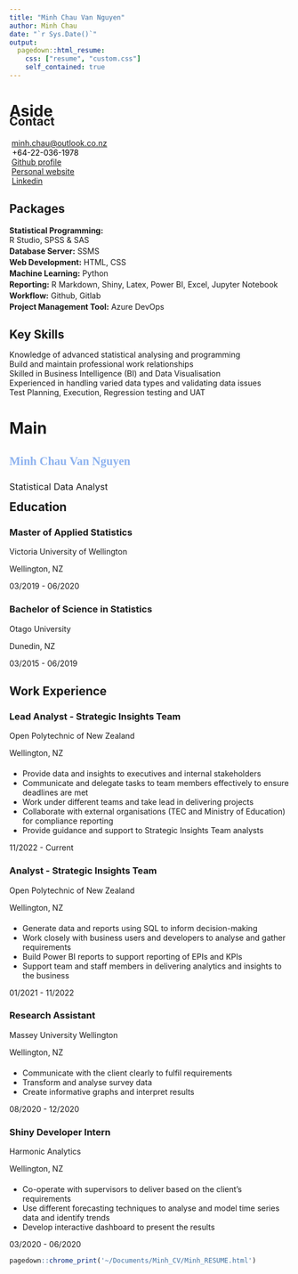 ```yaml
---
title: "Minh Chau Van Nguyen"
author: Minh Chau
date: "`r Sys.Date()`"
output:
  pagedown::html_resume:
    css: ["resume", "custom.css"]
    self_contained: true
---
```




Aside
================================================================================

<div style="margin-top:-40px;">
Contact {#contact}
--------------------------------------------------------------------------------

 <i class="fa fa-envelope" style ="margin-left:2px;margin-right:2px;margin-bottom:6px;color:#8db2ef;"></i> [<span style="text-decoration:underline !important;">minh.chau@outlook.co.nz</span>](mailto:minh.chau@outlook.co.nz)
 <br>
 <i class="fa fa-phone" style ="margin-left:2px;margin-right:3px;color:#8db2ef;"></i><span style="font-weight:400; color:black;">+64-22-036-1978</span><br>
 <i class="fa fa-github" style ="margin-left:2px;margin-top:5px;margin-right:2px;color:#8db2ef;"></i>[Github profile](https://github.com/MinhChauVanNguyen)<br>
 <i class="fa fa-home" style ="margin-left:2px;margin-top:5px;margin-right:2px;color:#8db2ef;"></i>[Personal website](https://minhchauvannguyen.github.io/)<br>
 <i class="fa fa-linkedin" style ="margin-left:2.5px;margin-top:5px;margin-right:2px;color:#8db2ef;"></i> [Linkedin](https://www.linkedin.com/in/minh-chau-van/)<br>

</div>


Packages {#packages}
--------------------------------------------------------------------------------
<div style="margin-top:10px;"></div>
**Statistical Programming:** <br>R Studio, SPSS & SAS
<div style = "margin-bottom:3px;"></div>
**Database Server:** SSMS<br>
<div style = "margin-bottom:3px;"></div>
**Web Development:** HTML, CSS <br>
<div style = "margin-bottom:3px;"></div>
**Machine Learning:** Python <br>
<div style = "margin-bottom:3px;"></div>
**Reporting:** R Markdown, Shiny, Latex, Power BI, Excel, Jupyter Notebook<br>
<div style = "margin-bottom:3px;"></div>
**Workflow:** Github, Gitlab<br>
<div style = "margin-bottom:3px;"></div>
**Project Management Tool:** Azure DevOps<br>
<div style = "margin-bottom:3px;"></div>



Key Skills {#skills}
--------------------------------------------------------------------------------
<div style="margin-bottom:20px;margin-top:-5px"></div>
<div class="container">
  <div class="skills">Knowledge of advanced statistical analysing and programming</div>
</div>


<div class="container">
  <div class="skills">Build and maintain professional work relationships</div>
</div>


<div class="container">
  <div class="skills">Skilled in Business Intelligence (BI) and Data Visualisation</div>
</div>


<div class="container">
  <div class="skills">Experienced in handling varied data types and validating data issues</div>
</div>


<div class="container">
  <div class="skills">Test Planning, Execution, Regression testing and UAT</div>
</div>




Main
================================================================================

<span style="font-family:Graphik, sans serif !important;color:#8db2ef;font-weight:bold;">Minh Chau Van Nguyen</span> {#title}
--------------------------------------------------------------------------------
<h3 style="font-style:normal;font-weight:normal;margin-bottom:-15px">Statistical Data Analyst</h3>




Education {data-icon=graduation-cap data-concise=true}
--------------------------------------------------------------------------------

### Master of Applied Statistics

<span>Victoria University of Wellington</span>

<span>Wellington, NZ</span>

03/2019 - 06/2020

### Bachelor of Science in Statistics

<span>Otago University</span>

<span>Dunedin, NZ</span>

03/2015 - 06/2019

<div style="margin-bottom:10px;">
</div>



Work Experience {data-icon=black-tie}
--------------------------------------------------------------------------------
### Lead Analyst - Strategic Insights Team

<span>Open Polytechnic of New Zealand</span>

<span>Wellington, NZ</span>

<div style = "margin-top:20px;">

 - Provide data and insights to executives and internal stakeholders
 - Communicate and delegate tasks to team members effectively to ensure deadlines are met
 - Work under different teams and take lead in delivering projects
 - Collaborate with external organisations (TEC and Ministry of Education) for compliance reporting
 - Provide guidance and support to Strategic Insights Team analysts
 
</div>

11/2022 - Current



### Analyst - Strategic Insights Team

<span>Open Polytechnic of New Zealand</span>

<span>Wellington, NZ</span>

<div style = "margin-top:20px;">

 - Generate data and reports using SQL to inform decision-making
 - Work closely with business users and developers to analyse and gather requirements
 - Build Power BI reports to support reporting of EPIs and KPIs
 - Support team and staff members in delivering analytics and insights to the business
</div>

01/2021 - 11/2022


### Research Assistant

<span>Massey University Wellington</span>

<span>Wellington, NZ</span>

<div style = "margin-top:20px;">
 - Communicate with the client clearly to fulfil requirements
 - Transform and analyse survey data
 - Create informative graphs and interpret results
</div>

08/2020 - 12/2020



### Shiny Developer Intern

<span>Harmonic Analytics</span>

<span>Wellington, NZ</span>

<div style="margin-top:20px;">
 - Co-operate with supervisors to deliver based on the client’s requirements
 - Use different forecasting techniques to analyse and model time series data and identify trends
 - Develop interactive dashboard to present the results
</div>

03/2020 - 06/2020







```r
pagedown::chrome_print('~/Documents/Minh_CV/Minh_RESUME.html')
```
